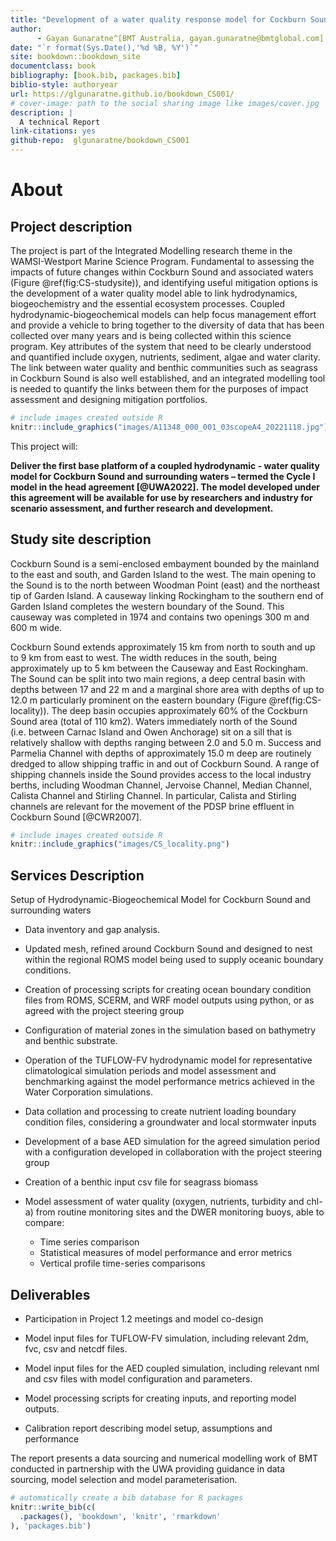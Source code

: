 ```yaml
--- 
title: "Development of a water quality response model for Cockburn Sound"
author: 
      - Gayan Gunaratne^[BMT Australia, gayan.gunaratne@bmtglobal.com] Kabir Suara^[BMT Australia, kabir.suara@bmtglobal.com] and Louise Bruce^[BMT Australia, louise.bruce@bmtglobal.com]
date: "`r format(Sys.Date(),'%d %B, %Y')`"
site: bookdown::bookdown_site
documentclass: book
bibliography: [book.bib, packages.bib]
biblio-style: authoryear
url: https://glgunaratne.github.io/bookdown_CS001/
# cover-image: path to the social sharing image like images/cover.jpg
description: |
  A technical Report
link-citations: yes
github-repo:  glgunaratne/bookdown_CS001 
---
```


# About


## Project description

The project is part of the Integrated Modelling research theme in the WAMSI-Westport Marine Science Program.
Fundamental to assessing the impacts of future changes within Cockburn Sound and associated waters (Figure \@ref(fig:CS-studysite)), and identifying useful mitigation options is the development of a water quality model able to link hydrodynamics, biogeochemistry and the essential ecosystem processes. Coupled hydrodynamic-biogeochemical models can help focus management effort and provide a vehicle to bring together to the diversity of data that has been collected over many years and is being collected within this science program.
Key attributes of the system that need to be clearly understood and quantified include oxygen, nutrients, sediment, algae and water clarity. The link between water quality and benthic communities such as seagrass in Cockburn Sound is also well established, and an integrated modelling tool is needed to quantify the links between them for the purposes of impact assessment and designing mitigation portfolios. 



```r
# include images created outside R
knitr::include_graphics("images/A11348_000_001_03scopeA4_20221118.jpg")
```

This project will:

**Deliver the first base platform of a coupled hydrodynamic - water quality model for Cockburn Sound and surrounding waters – termed the Cycle I model in the head agreement [@UWA2022]. The model developed under this agreement will be available for use by researchers and industry for scenario assessment, and further research and development.**


## Study site description

Cockburn Sound is a semi-enclosed embayment bounded by the mainland to the east and south, and Garden Island to the west. The main opening to the Sound is to the north between Woodman Point (east) and the northeast tip of Garden Island. A causeway linking Rockingham to the southern end of Garden Island completes the western boundary of the Sound. This causeway was completed in 1974 and contains two openings 300 m and 600 m wide.

Cockburn Sound extends approximately 15 km from north to south and up to 9 km from east to west. The width reduces in the south, being approximately up to 5 km between the Causeway and East Rockingham. The Sound can be split into two main regions, a deep central basin with depths between 17 and 22 m and a marginal shore area with depths of up to 12.0 m particularly prominent on the eastern boundary (Figure \@ref(fig:CS-locality)). The deep basin occupies approximately 60% of the Cockburn Sound area (total of 110 km2).
Waters immediately north of the Sound (i.e. between Carnac Island and Owen Anchorage) sit on a sill that is relatively shallow with depths ranging between 2.0 and 5.0 m. Success and Parmelia Channel with depths of approximately 15.0 m deep are routinely dredged to allow shipping traffic in and out of Cockburn Sound. A range of shipping channels inside the Sound provides access to the local industry berths, including Woodman Channel, Jervoise Channel, Median Channel, Calista Channel and Stirling Channel. In particular, Calista and Stirling channels are relevant for the movement of the PDSP brine effluent in Cockburn Sound [@CWR2007].


```r
# include images created outside R
knitr::include_graphics("images/CS_locality.png")
```

## Services Description  

Setup of Hydrodynamic-Biogeochemical Model for Cockburn Sound and surrounding waters

* Data inventory and gap analysis.

* Updated mesh, refined around Cockburn Sound and designed to nest within the regional ROMS model being used to supply oceanic boundary conditions.

* Creation of processing scripts for creating ocean boundary condition files from ROMS, SCERM, and WRF model outputs using python, or as agreed with the project steering group

* Configuration of material zones in the simulation based on bathymetry and benthic substrate.

* Operation of the TUFLOW-FV hydrodynamic model for representative climatological simulation periods and model assessment and benchmarking against the model performance metrics achieved in the Water Corporation simulations. 

* Data collation and processing to create nutrient loading boundary condition files, considering a groundwater and local stormwater inputs

* Development of a base AED simulation for the agreed simulation period with a configuration developed in collaboration with the project steering group

* Creation of a benthic input csv file for seagrass biomass

* Model assessment of water quality (oxygen, nutrients, turbidity and chl-a) from routine monitoring sites and the DWER monitoring buoys, able to compare:
  + Time series comparison
  + Statistical measures of model performance and error metrics  
  + Vertical profile time-series comparisons


## Deliverables

* Participation in Project 1.2 meetings and model co-design

* Model input files for TUFLOW-FV simulation, including relevant 2dm, fvc, csv and netcdf files.

* Model input files for the AED coupled simulation, including relevant nml and csv files with model configuration and parameters.

*	Model processing scripts for creating inputs, and reporting model outputs.
*	Calibration report describing model setup, assumptions and performance


The report presents a data sourcing and numerical modelling work of BMT conducted in partnership with the UWA providing guidance in data sourcing, model selection and model parameterisation.





```r
# automatically create a bib database for R packages
knitr::write_bib(c(
  .packages(), 'bookdown', 'knitr', 'rmarkdown'
), 'packages.bib')
```
